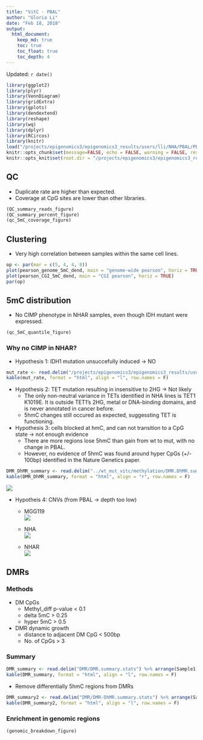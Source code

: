 ```yaml
---
title: "VitC - PBAL"
author: "Gloria Li"
date: "Feb 18, 2018"
output: 
  html_document:
    keep_md: true
    toc: true
    toc_float: true
    toc_depth: 4
---
```


Updated: `r date()`

```r
library(ggplot2)
library(plyr)
library(VennDiagram)
library(gridExtra)
library(gplots)
library(dendextend)
library(reshape)
library(wq)
library(dplyr)
library(RCircos)
library(knitr)
load("/projects/epigenomics3/epigenomics3_results/users/lli/NHA/PBAL/PBAL.Rdata")
knitr::opts_chunk$set(message=FALSE, echo = FALSE, warning = FALSE, results = FALSE, fig.height = 6, fig.width = 6) 
knitr::opts_knit$set(root.dir = "/projects/epigenomics3/epigenomics3_results/users/lli/NHA/PBAL/")
```

## QC
* Duplicate rate are higher than expected.      
* Coverage at CpG sites are lower than other libraries.     

```r
(QC_summary_reads_figure)
(QC_summary_percent_figure)
(qc_5mC_coverage_figure)
```

## Clustering
* Very high correlation between samples within the same cell lines.    

```r
op <- par(mar = c(5, 4, 4, 8))
plot(pearson_genome_5mC_dend, main = "genome-wide pearson", horiz = TRUE)
plot(pearson_CGI_5mC_dend, main = "CGI pearson", horiz = TRUE)
par(op)
```

## 5mC distribution
* No CIMP phenotype in NHAR samples, even though IDH mutant were expressed.   

```r
(qc_5mC_quantile_figure)
```

### Why no CIMP in NHAR? 
* Hypothesis 1: IDH1 mutation unsuccefully induced -> NO     

```r
mut_rate <- read.delim("/projects/epigenomics3/epigenomics3_results/users/lli/NHA/IDH.mutant.rate.txt") %>% filter(Assay == "RNAseq")
kable(mut_rate, format = "html", align = "l", row.names = F)
```

* Hypothesis 2: TET mutation resulting in insensitive to 2HG -> Not likely       
	+ The only non-neutral variance in TETs identified in NHA lines is TET1 K1019E. It is outside TET1's 2HG, metal or DNA-binding domains, and is never annotated in cancer before.        
	+ 5hmC changes still occured as expected, suggessting TET is functioning.      

* Hypothesis 3: cells blocked at hmC, and can not transition to a CpG state -> not enough evidence        
	+ There are more regions lose 5hmC than gain from wt to mut, with no change in PBAL.      
	+ However, no evidence of 5hmC was found around hyper CpGs (+/- 100bp) identified in the Nature Genetics paper.    

```r
DMR_DhMR_summary <- read.delim("../wt_mut_vitc/methylation/DMR.DhMR.summary.stats", as.is = T) %>% filter(Comparison == "wt-mut", PBAL == "ST")
kable(DMR_DhMR_summary, format = "html", align = "r", row.names = F)
```

![](./PBAL_files/figure-html/DMR.wt-mut.hMeDIP.png)      

* Hypotheis 4: CNVs (from PBAL -> depth too low)     
	+ MGG119     
![](./PBAL_files/figure-html/MGG_control.6_lanes_dupsFlagged.bam_ratio.txt.png)   

	+ NHA       
![](./PBAL_files/figure-html/NHA_control.6_lanes_dupsFlagged.bam_ratio.txt.png)   

	+ NHAR      
![](./PBAL_files/figure-html/NHAR_control.6_lanes_dupsFlagged.bam_ratio.txt.png)   

## DMRs
### Methods
* DM CpGs      
	+ Methyl_diff p-value < 0.1       
	+ delta 5mC > 0.25       
	+ hyper 5mC > 0.5     
* DMR dynamic growth     
	+ distance to adjacent DM CpG < 500bp      
	+ No. of CpGs > 3       

### Summary

```r
DMR_summary <- read.delim("DMR/DMR.summary.stats") %>% arrange(Sample1, Sample2)
kable(DMR_summary, format = "html", align = "l", row.names = F)
```

* Remove differentially 5hmC regions from DMRs    

```r
DMR_summary2 <- read.delim("DMR/DMR-DhMR.summary.stats") %>% arrange(Sample1, Sample2)
kable(DMR_summary2, format = "html", align = "l", row.names = F)
```

### Enrichment in genomic regions 

```r
(genomic_breakdown_figure)
```



